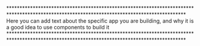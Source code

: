 <div>
  *******************************************************************************************************************************************
</div>
Here you can add text about the specific app you are building, and why it is a good
idea to use components to build it
<div>
  *******************************************************************************************************************************************
</div>
